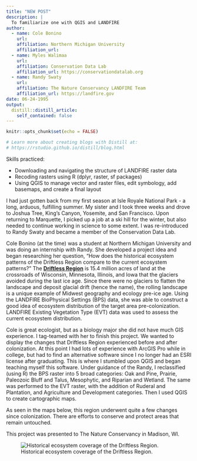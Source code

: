 ```yaml
---
title: "NEW POST"
description: | 
  To familiarize one with QGIS and LANDFIRE
author:
  - name: Cole Bonino
    url: 
    affiliation: Northern Michigan University
    affiliation_url: 
  - name: Myles Walimaa
    url: 
    affiliation: Conservation Data Lab
    affiliation_url: https://conservationdatalab.org
  - name: Randy Swaty
    url: 
    affiliation: The Nature Conservancy LANDFIRE Team
    affiliation_url: https://landfire.gov
date: 06-24-1995
output:
  distill::distill_article:
    self_contained: false
---
```


```r
knitr::opts_chunk$set(echo = FALSE)

# Learn more about creating blogs with Distill at:
# https://rstudio.github.io/distill/blog.html

```

Skills practiced:  
  
* Downloading and navigating the structure of LANDFIRE raster data  
* Recoding rasters using R (dplyr, raster, sf packages)  
* Using QGIS to manage vector and raster files, edit symbology, add basemaps, and create a final layout  

I had just gotten back from my first season at Isle Royale National Park - a long, arduous, fulfilling summer. My sister and I took three weeks and drove to Joshua Tree, King's Canyon, Yosemite, and San Francisco. Upon returning to Marquette, I picked up a job at a ski hill for the winter, but also needed to continue working in science to some extent. I was re-introduced to Randy Swaty and became a member of the Conservation Data Lab.  

Cole Bonino (at the time) was a student at Northern Michigan University and was doing an internship with Randy. She developed a project idea and began researching her question, "How does the historical ecosystem patterns of the Driftless Region compare to the current ecosystem patterns?" The **[Driftless Region](https://en.wikipedia.org/wiki/Driftless_Area)** is 15.4 million acres of land at the crossroads of Wisconsin, Minnesota, Illinois, and Iowa that the glaciers avoided during the last ice age. Since there were no glaciers to flatten the landscape and deposit glacial drift (hence the name), the rolling landscape is a unique example of Midwest geography and ecology pre-ice age. Using the LANDFIRE BioPhysical Settings (BPS) data, she was able to construct a good idea of ecosystem distribution of the target area pre-colonization. LANDFIRE Existing Vegetation Type (EVT) data was used to assess the current ecosystem distribution.  

Cole is great ecologist, but as a biology major she did not have much GIS experience. I tag-teamed with her to finish this project. We wanted to display the changes that Driftless Region experienced before and after colonization. At this point I had lots of experience with ArcGIS Pro while in college, but had to find an alternative software since I no longer had an ESRI license after graduating. This is where I stumbled upon QGIS and began teaching myself this software. Under guidance of the Randy, I reclassified (using R) the BPS raster into 5 broad categories: Oak and Pine, Prairie, Paleozoic Bluff and Talus, Mesophytic, and Riparian and Wetland. The same was performed to the EVT raster, with the addition of Ruderal and Plantation, and Agriculture and Development categories. Then I used QGIS to create cartographic maps. 

As seen in the maps below, this region underwent quite a few changes since colonization. There are efforts to conserve and protect areas that remain untouched.  

This project was presented to The Nature Conservancy in Madison, WI.

![Historical ecosystem coverage of the Driftless Region.](bps_layout.jpg)  